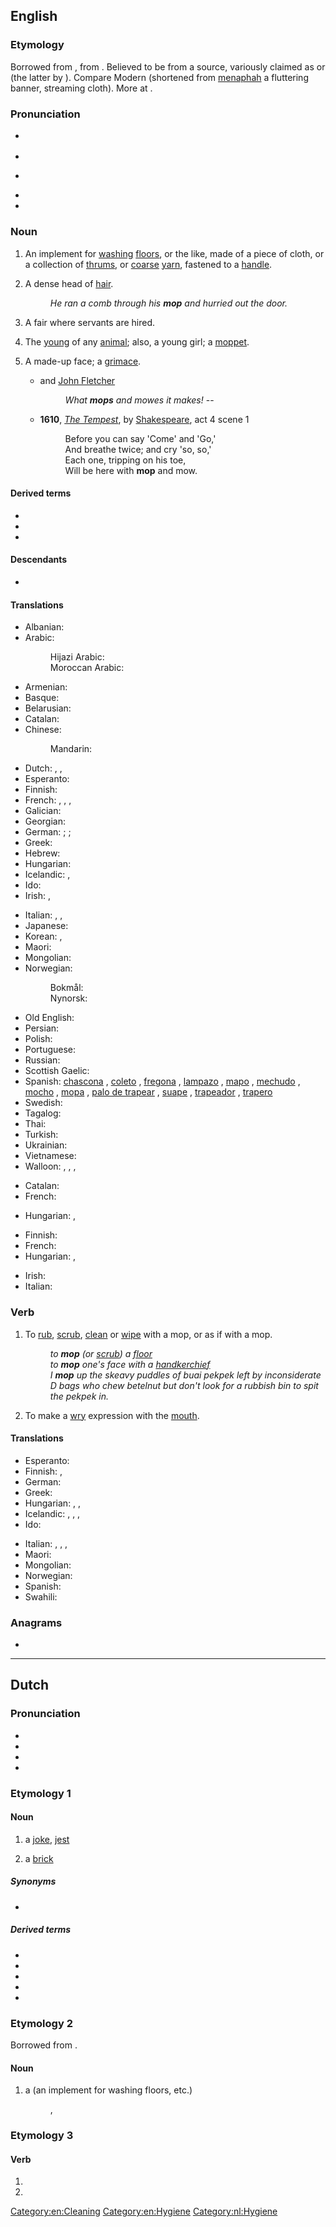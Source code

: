 {{also|Mop|MOP|мор|мөр}}
==English==

===Etymology===
Borrowed from {{bor|en|wa|mappe||napkin}}, from {{der|en|la|mappa||napkin, cloth}}. Believed to be from a {{etyl|sem|en}} source, variously claimed as {{etyl|phn|en}} or {{etyl|xpu|en}} (the latter by {{w|Quintilian}}). Compare Modern {{cog|he|מפה||a map; a cloth|tr=mapá}} (shortened from [[menaphah]] a fluttering banner, streaming cloth). More at {{m|en|map}}.

===Pronunciation===
* {{a|RP}} {{IPA|en|/mɒp/}}
* {{rhymes|en|ɒp}}
* {{a|GenAm}} {{IPA|en|/mɑp/}}
* {{rhymes|en|ɑp}}
* {{audio|en|en-us-mop.ogg|Audio (US)}}

===Noun===
{{en-noun}}
{{wikipedia}}

# An implement for [[washing]] [[floors]], or the like, made of a piece of cloth, or a collection of [[thrums]], or [[coarse]] [[yarn]], fastened to a [[handle]].
# {{lb|en|humorous}} A dense head of [[hair]].
#: ''He ran a comb through his '''mop''' and hurried out the door.''
# {{lb|en|British|dialect}} A fair where servants are hired.
# {{lb|en|British|dialect}} The [[young]] of any [[animal]]; also, a young girl; a [[moppet]].
#: {{rfquotek|lang=en|Halliwell}}
# A made-up face; a [[grimace]].
#* {{rfdate|}} {{w|Francis Beaumont}} and [[w:John Fletcher (playwright)|John Fletcher]]
#*: ''What '''mops''' and mowes it makes!'' --
#* '''1610''', ''[[s:The Tempest|The Tempest]]'', by [[w:William Shakespeare|Shakespeare]], act 4 scene 1
#*: Before you can say 'Come' and 'Go,'
#*: And breathe twice; and cry 'so, so,'
#*: Each one, tripping on his toe,
#*: Will be here with '''mop''' and mow.

====Derived terms====
* {{l|en|mophead}}
* {{l|en|mop squeezer}}
* {{l|en|mop water}}

====Descendants====
* {{desc|de|Mopp}}

====Translations====
{{trans-top|implement for washing floors}}
* Albanian: {{t+|sq|shtupë|f}}
* Arabic: {{t|ar|مِمْسَحَة|f}}
*: Hijazi Arabic: {{t|acw|مِمْسَحَة|f|tr=mimsaḥa}}
*: Moroccan Arabic: {{t|ary|جفّافة|f|tr=jaffāfa}}
* Armenian: {{t|hy|պոլի փեդ}}
* Basque: {{t-needed|eu}}
* Belarusian: {{t|be|шва́бра|f}}
* Catalan: {{t|ca|pal de fregar|m}}
* Chinese:
*: Mandarin: {{t+|cmn|拖把|tr=tuōbǎ|sc=Hani}}
* Dutch: {{t+|nl|zwabber}}, {{t|nl|dekzwabber|m}}, {{t+|nl|mop|m}}
* Esperanto: {{t|eo|ŝvabrilo}}
* Finnish: {{t+|fi|moppi}}
* French: {{t+|fr|serpillière|f}}, {{qualifier|Quebec}} {{t+|fr|vadrouille|f}}, {{qualifier|Quebec}} {{t+|fr|mop|f}}, {{t+|fr|torchon}} {{qualifier|Belgium}}
* Galician: {{t|gl|fregona|f}}
* Georgian: {{t|ka|შვაბრა}}
* German: {{i|chiefly with thrums}} {{t+|de|Mopp|m}}; {{i|with fibres}} {{t+|de|Schrubber|m}}; {{i|with a cloth}} {{t+|de|Aufnehmer|m}} {{i|regional}}
* Greek: {{t+|el|σφουγγαρίστρα|f}}
* Hebrew: {{t-needed|he}}
* Hungarian: {{t+|hu|felmosórongy}}
* Icelandic: {{t+|is|moppa|f}}, {{t+|is|þvegill|m}}
* Ido: {{t+|io|swabro}}
* Irish: {{t|ga|mapa|m}}, {{t|ga|strailleán|m}}
{{trans-mid}}
* Italian: {{t|it|lavapavimenti|m}}, {{t|it|spazzolone|m}}, {{t+|it|scopino|m}}
* Japanese: {{t|ja|モップ|tr=moppu|sc=Jpan}}
* Korean: {{t+|ko|대걸레}}, {{t|ko|자루 걸레}}
* Maori: {{t|mi|mapu}}
* Mongolian: {{t-needed|mn}}
* Norwegian:
*: Bokmål: {{t|nb|mopp|m}}
*: Nynorsk: {{t|nn|mopp|m}}
* Old English: {{t-needed|ang}}
* Persian: {{t-needed|fa}}
* Polish: {{t+|pl|mop|m}}
* Portuguese: {{t+|pt|esfregão|m}}
* Russian: {{t+|ru|шва́бра|f}}
* Scottish Gaelic: {{t|gd|sguab|f}}
* Spanish: [[chascona]] {{g|f}} {{qualifier|Chile}}, [[coleto]] {{g|m}} {{qualifier|Venezuela|especially colloquial usage}}, [[fregona]] {{g|f}} {{qualifier|Spain}}, [[lampazo]] {{g|m}} {{qualifier|Argentina|Nicaragua|Northwestern Venezuela}}, [[mapo]] {{g|m}} {{qualifier|Puerto Rico}}, [[mechudo]] {{g|m}} {{qualifier|Mexico}}, [[mocho]] {{g|m}} {{qualifier|Eastern Spain}}, [[mopa]] {{g|f}} {{qualifier|Venezuela|especially commercial usage}}, [[palo de trapear]] {{g|m}} {{qualifier|Cuba}}, [[suape]] {{g|m}} {{qualifier|Dominican Republic}}, [[trapeador]] {{g|m}} {{qualifier|Central America|Cuba|Ecuador|Mexico|Peru}}, [[trapero]] {{g|m}} {{qualifier|Colombia}}
* Swedish: {{t+|sv|mopp|c}}
* Tagalog: {{t|tl|lampaso}}
* Thai: {{t|th|ไม้ถูบ้าน|tr=máai tŏo bâan}}
* Turkish: {{t+|tr|paspas}}
* Ukrainian: {{t|uk|шва́бра|f}}
* Vietnamese: {{t|vi|cán lau nhà}}
* Walloon: {{t+|wa|loke a rlocter|f}}, {{t+|wa|drap d' måjhon|m}}, {{t+|wa|wite|f}}, {{t+|wa|såpire|f}}
{{trans-bottom}}

{{trans-top|a grimace}}
* Catalan: {{t|ca|ganyota|f}}
* French: {{t+|fr|grimace|f}}
{{trans-mid}}
* Hungarian: {{t+|hu|grimasz}}, {{t+|hu|fintor}}
{{trans-bottom}}

{{trans-top|head of hair}}
* Finnish: {{t|fi|hiuskuontalo}}
* French: {{t+|fr|tignasse|f}}
* Hungarian: {{t+|hu|hajtincs}}, {{t+|hu|hajcsomó}}
{{trans-mid}}
* Irish: {{t|ga|straille|m}}
* Italian: {{t+|it|zazzera|f}}
{{trans-bottom}}

===Verb===
{{en-verb|mopp}}

# {{lb|en|transitive}} To [[rub]], [[scrub]], [[clean]] or [[wipe]] with a mop, or as if with a mop.
#: ''to '''mop''' (or [[scrub]]) a [[floor]]''
#: ''to '''mop''' one's face with a [[handkerchief]]''
#: ''I '''mop''' up the skeavy puddles of buai pekpek left by inconsiderate D bags who chew betelnut but don't look for a rubbish bin to spit the pekpek in.''
# {{lb|en|intransitive}} To make a [[wry]] expression with the [[mouth]].
#: {{rfquotek|lang=en|Shakespeare}}

====Translations====
{{trans-top|to rub, scrub, clean or wipe with a mop, or as if with a mop}}
* Esperanto: {{t+|eo|ŝvabri}}
* Finnish: {{t+|fi|mopata}}, {{t+|fi|luututa}}
* German: {{t+|de|moppen}}
* Greek: {{t+|el|σφουγγαρίζω}}
* Hungarian: {{t+|hu|felmos}}, {{t+|hu|feltöröl}}, {{t|hu|felsúrol}}
* Icelandic: {{t|is|skúra}}, {{t+|is|moppa}}, {{t|is|skrúbba}}, {{t+|is|þvo}}
* Ido: {{t+|io|swabragar}}
{{trans-mid}}
* Italian: {{t+|it|lavare}}, {{t+|it|ripulire}}, {{t|it|dare lo spazzolone}}, {{t|it|ripassare con lo spazzolone}}
* Maori: {{t|mi|mapu}}
* Mongolian: {{t-needed|mn}}
* Norwegian: {{t|no|mopp}}
* Spanish: {{t+|es|fregar}}
* Swahili: {{t+|sw|deki}}
{{trans-bottom}}

===Anagrams===
* {{anagrams|en|a=mop|MPO|OPM|PMO|POM|Pom|pom}}

[[Category:en:Cleaning]]
[[Category:en:Hygiene]]

----

==Dutch==

===Pronunciation===
* {{IPA|nl|/mɔp/}}
* {{audio|nl|Nl-mop.ogg|Audio}}
* {{hyphenation|nl|mop}}
* {{rhymes|nl|ɔp}}

===Etymology 1===
{{rfe|nl}}

====Noun====
{{nl-noun|m|-en|mopje}}

# a [[joke]], [[jest]]
# {{lb|nl|obsolete}} a [[brick]]

=====Synonyms=====
* {{l|nl|grap}}

=====Derived terms=====
* {{l|nl|Belgenmop}}
* {{l|nl|kloostermop}}
* {{l|nl|moppenboek}}
* {{l|nl|moppentrommel}}
* {{l|nl|Nederlandermop}}

===Etymology 2===
Borrowed from {{bor|nl|en|mop}}.

====Noun====
{{nl-noun|m|-s|mopje}}

# a {{l|en|mop}} (an implement for washing floors, etc.)
#: {{syn|nl|zwabber}}, {{l|nl|dekzwabber}}

===Etymology 3===
{{nonlemma}}

====Verb====
{{head|nl|verb form}}

# {{nl-verb form of|p=1|n=sg|t=pres|m=ind|moppen}}
# {{nl-verb form of|m=imp|moppen}}

[[Category:nl:Hygiene]]